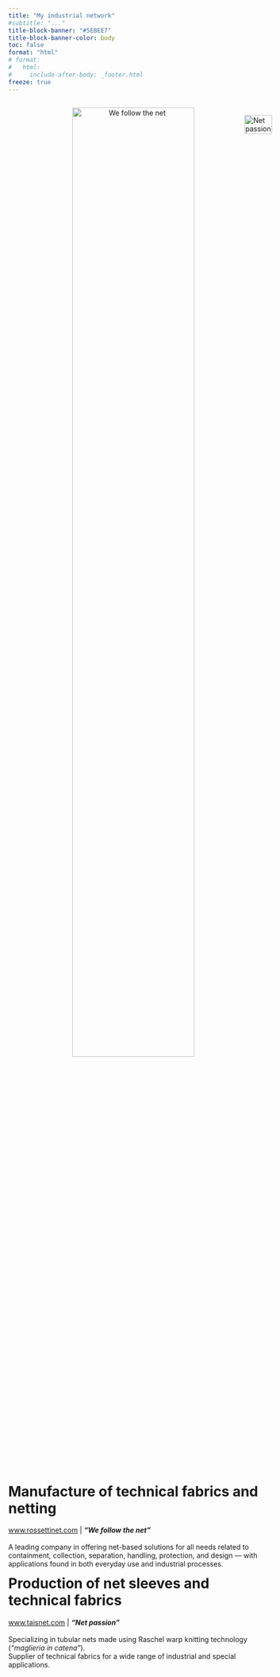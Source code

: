 ```yaml
---
title: "My industrial network"
#subtitle: "..."
title-block-banner: "#5EBEE7"
title-block-banner-color: body
toc: false
format: "html"
# format: 
#   html: 
#     include-after-body: _footer.html
freeze: true
---
```


<style>
  d-title {
    display: none;
  }
</style>

:::{.column-page layout="[1,1]" style="float:left;margin-left: auto;"}


<div style="text-align: center;">
  <a href="http://www.rossettinet.com/">
    <img src="../images/logo_rossetti.png" alt="We follow the net" style="width:70%;">
  </a>
</div>


# Manufacture of technical fabrics and netting

[www.rossettinet.com](http://www.rossettinet.com/)  | ***"We follow the net"***<br><br>
<!-- *We follow the net* -->
A leading company in offering net-based solutions for all needs related to containment, collection, separation, handling, protection, and design — with applications found in both everyday use and industrial processes.

:::

***

:::{.column-page layout="[1,1]"}

<div style="display: flex; flex-direction: column; align-items: center;">
  <a href="http://www.taisnet.com/">
    <img src="../images/logo_tais.png" alt="Net passion" style="width:100%;">
  </a>
</div>

# Production of net sleeves and technical fabrics

[www.taisnet.com](http://www.taisnet.com/) | ***"Net passion"***<br><br>
Specializing in tubular nets made using Raschel warp knitting technology (*"maglieria in catena"*).  
Supplier of technical fabrics for a wide range of industrial and special applications.

:::

<!-- :::{.column-page layout="[1,1]" style="float:left;"} -->

<!-- <a href="http://www.taisnet.com/"> -->
<!-- ![Net passion](../images/logo_tais.png){style="width:90%;"} -->
<!-- </a> -->

<!-- # Fabbricazione di tubolari in rete e tessuti tecnici -->

<!-- [www.taisnet.com](http://www.taisnet.com/) <br><br> -->
<!-- **T**ubolari in rete e tessuti tecnici prodotti con la tecnologia della “maglieria in catena” (Raschel). <br> -->
<!-- **A**pplicazioni <br> -->
<!-- **I**ndustriali <br> -->
<!-- **S**peciali -->

<!-- ::: -->

